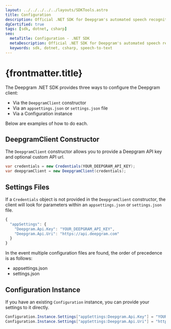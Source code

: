 ---
layout: ../../../../../layouts/SDKTools.astro
title: Configuration
description: Official .NET SDK for Deepgram's automated speech recognition APIs.
dgCertified: true
tags: [sdk, dotnet, csharp]
seo:
  metaTitle: Configuration - .NET SDK
  metaDescription: Official .NET SDK for Deepgram's automated speech recognition APIs.
  keywords: sdk, dotnet, csharp, speech-to-text
---

# {frontmatter.title}

The Deepgram .NET SDK provides three ways to configure the Deepgram client:

- Via the `DeepgramClient` constructor
- Via an `appsettings.json` or `settings.json` file
- Via a Configuration instance

Below are examples of how to do each.

## DeepgramClient Constructor

The `DeepgramClient` constructor allows you to provide a Deepgram API key and
optional custom API url.

```csharp
var credentials = new Credentials(YOUR_DEEPGRAM_API_KEY);
var deepgramClient = new DeepgramClient(credentials);
```

## Settings Files

If a `Credentials` object is not provided in the `DeepgramClient` constructor, the
client will look for parameters within an `appsettings.json` or `settings.json`
file.

```js
{
  "appSettings": {
    "Deepgram.Api.Key": "YOUR_DEEPGRAM_API_KEY",
    "Deepgram.Api.Uri": "https://api.deepgram.com"
  }
}
```

<Panel type="info" title="Order of Precedence in Settings Files">

In the event multiple configuration files are found, the order of precedence is
as follows:

- appsettings.json
- settings.json

</Panel>

## Configuration Instance

If you have an existing `Configuration` instance, you can provide your settings
to it directly.

```csharp
Configuration.Instance.Settings["appSettings:Deepgram.Api.Key"] = "YOUR_DEEPGRAM_API_KEY";
Configuration.Instance.Settings["appSettings:Deepgram.Api.Uri"] = "https://api.deepgram.com";
```
